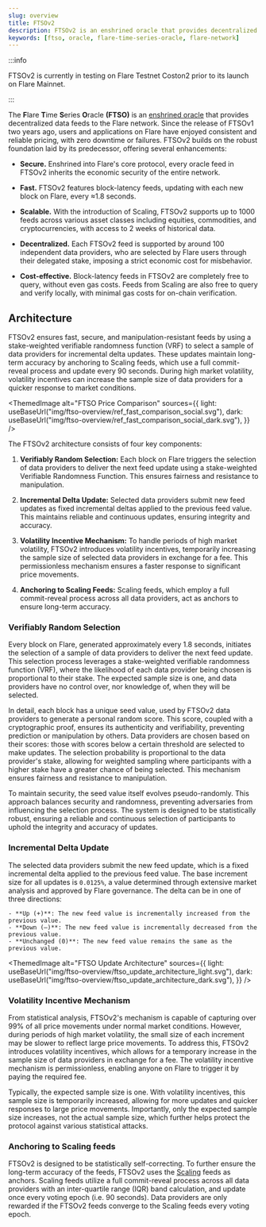```yaml
---
slug: overview
title: FTSOv2
description: FTSOv2 is an enshrined oracle that provides decentralized data feeds to the Flare network.
keywords: [ftso, oracle, flare-time-series-oracle, flare-network]
---
```



:::info

FTSOv2 is currently in testing on Flare Testnet Coston2 prior to its launch on Flare Mainnet.

:::

The **F**lare **T**ime **S**eries **O**racle **(FTSO)** is an [enshrined oracle](../support/terminology#enshrined-oracle) that provides decentralized data feeds to the Flare network. Since the release of FTSOv1 two years ago, users and applications on Flare have enjoyed consistent and reliable pricing, with zero downtime or failures. FTSOv2 builds on the robust foundation laid by its predecessor, offering several enhancements:

- **Secure.** Enshrined into Flare's core protocol, every oracle feed in FTSOv2 inherits the economic security of the entire network.

- **Fast.** FTSOv2 features block-latency feeds, updating with each new block on Flare, every ≈1.8 seconds.

- **Scalable.** With the introduction of Scaling, FTSOv2 supports up to 1000 feeds across various asset classes including equities, commodities, and cryptocurrencies, with access to 2 weeks of historical data.

- **Decentralized.** Each FTSOv2 feed is supported by around 100 independent data providers, who are selected by Flare users through their delegated stake, imposing a strict economic cost for misbehavior.

- **Cost-effective.** Block-latency feeds in FTSOv2 are completely free to query, without even gas costs. Feeds from Scaling are also free to query and verify locally, with minimal gas costs for on-chain verification.

## Architecture

FTSOv2 ensures fast, secure, and manipulation-resistant feeds by using a stake-weighted verifiable randomness function (VRF) to select a sample of data providers for incremental delta updates. These updates maintain long-term accuracy by anchoring to Scaling feeds, which use a full commit-reveal process and update every 90 seconds. During high market volatility, volatility incentives can increase the sample size of data providers for a quicker response to market conditions.

<ThemedImage
  alt="FTSO Price Comparison"
  sources={{
    light: useBaseUrl("img/ftso-overview/ref_fast_comparison_social.svg"),
    dark: useBaseUrl("img/ftso-overview/ref_fast_comparison_social_dark.svg"),
  }}
/>

The FTSOv2 architecture consists of four key components:

1. **Verifiably Random Selection:** Each block on Flare triggers the selection of data providers to deliver the next feed update using a stake-weighted Verifiable Randomness Function. This ensures fairness and resistance to manipulation.

2. **Incremental Delta Update:** Selected data providers submit new feed updates as fixed incremental deltas applied to the previous feed value. This maintains reliable and continuous updates, ensuring integrity and accuracy.

3. **Volatility Incentive Mechanism:** To handle periods of high market volatility, FTSOv2 introduces volatility incentives, temporarily increasing the sample size of selected data providers in exchange for a fee. This permissionless mechanism ensures a faster response to significant price movements.

4. **Anchoring to Scaling Feeds:** Scaling feeds, which employ a full commit-reveal process across all data providers, act as anchors to ensure long-term accuracy.

### Verifiably Random Selection

Every block on Flare, generated approximately every 1.8 seconds, initiates the selection of a sample of data providers to deliver the next feed update. This selection process leverages a stake-weighted verifiable randomness function (VRF), where the likelihood of each data provider being chosen is proportional to their stake. The expected sample size is one, and data providers have no control over, nor knowledge of, when they will be selected.

In detail, each block has a unique seed value, used by FTSOv2 data providers to generate a personal random score. This score, coupled with a cryptographic proof, ensures its authenticity and verifiability, preventing prediction or manipulation by others. Data providers are chosen based on their scores: those with scores below a certain threshold are selected to make updates. The selection probability is proportional to the data provider's stake, allowing for weighted sampling where participants with a higher stake have a greater chance of being selected. This mechanism ensures fairness and resistance to manipulation.

To maintain security, the seed value itself evolves pseudo-randomly. This approach balances security and randomness, preventing adversaries from influencing the selection process. The system is designed to be statistically robust, ensuring a reliable and continuous selection of participants to uphold the integrity and accuracy of updates.

### Incremental Delta Update

The selected data providers submit the new feed update, which is a fixed incremental delta applied to the previous feed value. The base increment size for all updates is `0.0125%`, a value determined through extensive market analysis and approved by Flare governance. The delta can be in one of three directions:

    - **Up (+)**: The new feed value is incrementally increased from the previous value.
    - **Down (–)**: The new feed value is incrementally decreased from the previous value.
    - **Unchanged (0)**: The new feed value remains the same as the previous value.

<ThemedImage
  alt="FTSO Update Architecture"
  sources={{
    light: useBaseUrl("img/ftso-overview/ftso_update_architecture_light.svg"),
    dark: useBaseUrl("img/ftso-overview/ftso_update_architecture_dark.svg"),
  }}
/>

### Volatility Incentive Mechanism

From statistical analysis, FTSOv2's mechanism is capable of capturing over 99% of all price movements under normal market conditions. However, during periods of high market volatility, the small size of each increment may be slower to reflect large price movements. To address this, FTSOv2 introduces volatility incentives, which allows for a temporary increase in the sample size of data providers in exchange for a fee. The volatility incentive mechanism is permissionless, enabling anyone on Flare to trigger it by paying the required fee.

Typically, the expected sample size is one. With volatility incentives, this sample size is temporarily increased, allowing for more updates and quicker responses to large price movements. Importantly, only the expected sample size increases, not the actual sample size, which further helps protect the protocol against various statistical attacks.

### Anchoring to Scaling feeds

FTSOv2 is designed to be statistically self-correcting. To further ensure the long-term accuracy of the feeds, FTSOv2 uses the [Scaling](./scaling/overview) feeds as anchors. Scaling feeds utilize a full commit-reveal process across all data providers with an inter-quartile range (IQR) band calculation, and update once every voting epoch (i.e. 90 seconds). Data providers are only rewarded if the FTSOv2 feeds converge to the Scaling feeds every voting epoch.

